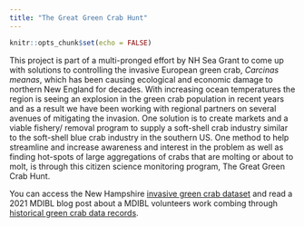```yaml
---
title: "The Great Green Crab Hunt"
---
```


```r
knitr::opts_chunk$set(echo = FALSE)
```

This project is part of a multi-pronged effort by NH Sea Grant to come up with solutions to controlling the invasive European green crab, *Carcinas meanas*, which has been causing ecological and economic damage to northern New England for decades. With increasing ocean temperatures the region is seeing an explosion in the green crab population in recent years and as a result we have been working with regional partners on several avenues of mitigating the invasion. One solution is to create markets and a viable fishery/ removal program to supply a soft-shell crab industry similar to the soft-shell blue crab industry in the southern US. One method to help streamline and increase awareness and interest in the problem as well as finding hot-spots of large aggregations of crabs that are molting or about to molt, is through this citizen science monitoring program, The Great Green Crab Hunt.

You can access the New Hampshire [invasive green crab dataset](https://anecdata.org/projects/view/521) and read a 2021 MDIBL blog post about a MDIBL volunteers work combing through [historical green crab data records](https://mdibl.org/this-is-why-volunteer-mike-hays/).